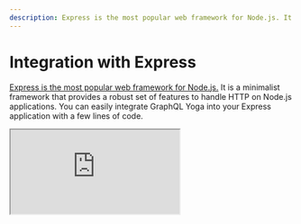```yaml
---
description: Express is the most popular web framework for Node.js. It is a minimalist framework that provides a robust set of features to handle HTTP on Node.js applications.
---
```



# Integration with Express

[Express is the most popular web framework for Node.js.](https://expressjs.com/) It is a minimalist framework that provides a robust set of features to handle HTTP on Node.js applications.
You can easily integrate GraphQL Yoga into your Express application with a few lines of code.

<iframe
  src="https://youtube.com/embed/7OY62cjicq0"
  title="GraphQL Yoga 3 - Express.js"
/>

## Installation

<PackageCmd packages={['express', 'graphql', 'graphql-yoga']} />

## Example

```ts
import express from 'express'
import { createYoga } from 'graphql-yoga'

const app = express()

const yoga = createYoga()

// Bind GraphQL Yoga to `/graphql` endpoint
app.use('/graphql', yoga)

app.listen(4000, () => {
  console.log('Running a GraphQL API server at http://localhost:4000/graphql')
})
```

> You can also check a full example on our GitHub repository [here](https://github.com/dotansimha/graphql-yoga/tree/v3/examples/express)
